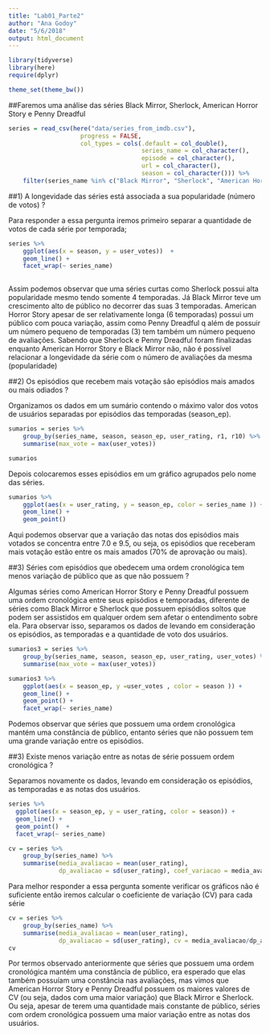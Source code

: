 ```yaml
---
title: "Lab01_Parte2"
author: "Ana Godoy"
date: "5/6/2018"
output: html_document
---
```


```r
library(tidyverse)
library(here)
require(dplyr)

theme_set(theme_bw())
```
##Faremos uma análise das séries Black Mirror, Sherlock, American Horror Story e Penny Dreadful

```r
series = read_csv(here("data/series_from_imdb.csv"), 
                    progress = FALSE,
                    col_types = cols(.default = col_double(), 
                                     series_name = col_character(), 
                                     episode = col_character(), 
                                     url = col_character(),
                                     season = col_character())) %>% 
    filter(series_name %in% c("Black Mirror", "Sherlock", "American Horror Story", "Penny Dreadful"))
```

##1) A longevidade das séries está associada a sua popularidade (número de votos) ?

Para responder a essa pergunta iremos primeiro separar a quantidade de votos de cada série por temporada;

```r
series %>% 
    ggplot(aes(x = season, y = user_votes))  + 
    geom_line() + 
    facet_wrap(~ series_name)
               
```

Assim podemos observar que uma séries curtas como Sherlock possui alta popularidade mesmo tendo somente 4 temporadas. Já Black Mirror teve um crescimento alto de público no decorrer das suas 3 temporadas. American Horror Story apesar de ser relativamente longa (6 temporadas) possui um público com pouca variação, assim como  Penny Dreadful q além de possuir um número pequeno de temporadas (3) tem também um número pequeno de avaliações.
Sabendo que Sherlock e Penny Dreadful foram finalizadas enquanto American Horror Story e Black Mirror não, não é possível relacionar a longevidade da série com o número de avaliações da mesma (popularidade) 

##2) Os episódios que recebem mais votação são episódios mais amados ou mais odiados ?

Organizamos os dados em um sumário contendo o máximo valor dos votos de usuários separadas por episódios das temporadas (season_ep).

```r
sumarios = series %>% 
    group_by(series_name, season, season_ep, user_rating, r1, r10) %>% 
    summarise(max_vote = max(user_votes))

sumarios 
```

Depois colocaremos esses episódios em um gráfico agrupados pelo nome das séries. 

```r
sumarios %>% 
    ggplot(aes(x = user_rating, y = season_ep, color = series_name )) + 
    geom_line() + 
    geom_point() 
```

Aqui podemos observar que a variação das notas dos episódios mais votados se concentra entre 7.0 e 9.5, ou seja, os episódios que receberam mais votação estão entre os mais amados (70% de aprovação ou mais).

##3) Séries com episódios que obedecem uma ordem cronológica tem menos variação de público que as que não possuem ?

Algumas séries como American Horror Story e Penny Dreadful possuem uma ordem cronológica entre seus episódios e temporadas, diferente de séries como Black Mirror e Sherlock que possuem episódios soltos que podem ser assistidos em qualquer ordem sem afetar o entendimento sobre ela. 
Para observar isso, separamos os dados de levando em consideração os episódios, as temporadas e a quantidade de voto dos usuários.

```r

sumarios3 = series %>% 
    group_by(series_name, season, season_ep, user_rating, user_votes) %>% 
    summarise(max_vote = max(user_votes))

sumarios3 %>% 
    ggplot(aes(x = season_ep, y =user_votes , color = season )) + 
    geom_line() + 
    geom_point() + 
    facet_wrap(~ series_name)
```

Podemos observar que séries que possuem uma ordem cronológica mantém uma constância de público, entanto séries que não possuem tem uma grande variação entre os episódios. 

##3) Existe menos variação entre as notas de série possuem ordem cronológica ?

Separamos novamente os dados, levando em consideração os episódios, as temporadas e as notas dos usuários.


```r
series %>% 
  ggplot(aes(x = season_ep, y = user_rating, color = season)) + 
  geom_line() + 
  geom_point()  +
  facet_wrap(~ series_name)

cv = series %>% 
    group_by(series_name) %>% 
    summarise(media_avaliacao = mean(user_rating),
              dp_avaliacao = sd(user_rating), coef_variacao = media_avaliacao/dp_avaliacao)

```
Para melhor responder a essa pergunta somente verificar os gráficos não é suficiente então iremos calcular o coeficiente de variação (CV) para cada série 

```r
    
cv = series %>% 
    group_by(series_name) %>% 
    summarise(media_avaliacao = mean(user_rating),
              dp_avaliacao = sd(user_rating), cv = media_avaliacao/dp_avaliacao)
cv
```

Por  termos observado anteriormente  que séries que possuem uma ordem cronológica mantém uma constância de público, era esperado que elas também possuíam uma constância nas avaliações, mas vimos que  American Horror Story e  Penny Dreadful possuem os maiores valores de CV (ou seja, dados com uma maior variação) que Black Mirror e Sherlock. Ou seja, apesar de terem uma quantidade mais constante de público, séries com ordem cronológica possuem uma maior variação entre as notas dos usuários.

